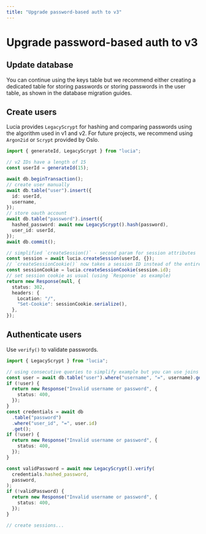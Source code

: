 ```yaml
---
title: "Upgrade password-based auth to v3"
---
```


# Upgrade password-based auth to v3

## Update database

You can continue using the keys table but we recommend either creating a dedicated table for storing passwords or storing passwords in the user table, as shown in the database migration guides.

## Create users

Lucia provides `LegacyScrypt` for hashing and comparing passwords using the algorithm used in v1 and v2. For future projects, we recommend using `Argon2id` or `Scrypt` provided by Oslo.

```ts
import { generateId, LegacyScrypt } from "lucia";

// v2 IDs have a length of 15
const userId = generateId(15);

await db.beginTransaction();
// create user manually
await db.table("user").insert({
  id: userId,
  username,
});
// store oauth account
await db.table("password").insert({
  hashed_password: await new LegacyScrypt().hash(password),
  user_id: userId,
});
await db.commit();

// simplified `createSession()` - second param for session attributes
const session = await lucia.createSession(userId, {});
// `createSessionCookie()` now takes a session ID instead of the entire session object
const sessionCookie = lucia.createSessionCookie(session.id);
// set session cookie as usual (using `Response` as example)
return new Response(null, {
  status: 302,
  headers: {
    Location: "/",
    "Set-Cookie": sessionCookie.serialize(),
  },
});
```

## Authenticate users

Use `verify()` to validate passwords.

```ts
import { LegacyScrypt } from "lucia";

// using consecutive queries to simplify example but you can use joins
const user = await db.table("user").where("username", "=", username).get();
if (!user) {
  return new Response("Invalid username or password", {
    status: 400,
  });
}
const credentials = await db
  .table("password")
  .where("user_id", "=", user.id)
  .get();
if (!user) {
  return new Response("Invalid username or password", {
    status: 400,
  });
}

const validPassword = await new LegacyScrypt().verify(
  credentials.hashed_password,
  password,
);
if (!validPassword) {
  return new Response("Invalid username or password", {
    status: 400,
  });
}

// create sessions...
```
